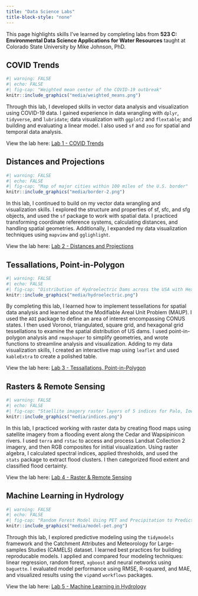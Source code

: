 ```yaml
---
title: "Data Science Labs"
title-block-style: "none"
---
```


This page highlights skills I've learned by completing labs from **523 C: Environmental Data Science Applications for Water Resources** taught at Colorado State University by Mike Johnson, PhD.

## COVID Trends
```r
#| warning: FALSE
#| echo: FALSE
#| fig-cap: "Weighted mean center of the COVID-19 outbreak"
knitr::include_graphics("media/weighted_means.png")
```

Through this lab, I developed skills in vector data analysis and visualization using COVID-19 data. I gained experience in data wrangling with `dplyr`, `tidyverse`, and `lubridate`; data visualization with `ggplot2` and `flextable`; and building and evaluating a linear model. I also used `sf` and `zoo` for spatial and temporal data analysis. 

View the lab here: [Lab 1 - COVID Trends](https://cmhoskins.github.io/csu_523c/lab-01.html)

## Distances and Projections
```r
#| warning: FALSE
#| echo: FALSE
#| fig-cap: "Map of major cities within 100 miles of the U.S. border"
knitr::include_graphics("media/border-2.png")
```

In this lab, I continued to build on my vector data wrangling and visualization skills. I explored the structure and properties of sf, sfc, and sfg objects, and used the `sf` package to work with spatial data. I practiced transforming coordinate reference systems, calculating distances, and handling spatial geometries. Additionally, I expanded my data visualization techniques using `mapview` and `gglighlight`. 

View the lab here: [Lab 2 - Distances and Projections](https://cmhoskins.github.io/csu_523c/lab-02.html)

## Tessallations, Point-in-Polygon
```r
#| warning: FALSE
#| echo: FALSE
#| fig-cap: "Distribution of Hydroelectric Dams across the USA with Hexagonal Grid Tessallation (above mean + 1 standard deviations)"
knitr::include_graphics("media/hydroelectric.png")
```

By completing this lab, I learned how to implement tessellations for spatial data analysis and learned about the Modifiable Areal Unit Problem (MAUP). I used the `AOI` package to define an area of interest encompassing CONUS states. I then used Voronoi, triangulated, square grid, and hexagonal grid tessellations to examine the spatial distribution of US dams. I used point-in-polygon analysis and `rmapshaper` to simplify geometries, and wrote functions to streamline analysis and visualization. Adding to my data visualization skills, I created an interactive map using `leaflet` and used `kableExtra` to create a polished table.

View the lab here: [Lab 3 - Tessallations, Point-in-Polygon](https://cmhoskins.github.io/csu_523c/lab-03.html)

## Rasters & Remote Sensing
```r
#| warning: FALSE
#| echo: FALSE
#| fig-cap: "Staellite imagery raster layers of 5 indices for Palo, Iowa during the flooding event on September 26, 2016)"
knitr::include_graphics("media/indices.png")
```

In this lab, I practiced working with raster data by creating flood maps using satellite imagery from a flooding event along the Cedar and Wapsipinicon rivers. I used `terra` and `rstac` to access and process Landsat Collection 2 imagery, and then RGB composites for initial visualization. Using raster algebra, I calculated spectral indices, applied thresholds, and used the `stats` package to extract flood clusters. I then categorized flood extent and classified flood certainty. 

View the lab here: [Lab 4 - Raster & Remote Sensing](https://cmhoskins.github.io/csu_523c/lab-04.html)

## Machine Learning in Hydrology
```r
#| warning: FALSE
#| echo: FALSE
#| fig-cap: "Random Forest Model Using PET and Precipitation to Predict Streamflow"
knitr::include_graphics("media/model-pet.png")
```

Through this lab, I explored predictive modeling using the `tidymodels` framework and the Catchment Attributes and Meteorology for Large-samples Studies (CAMELS) dataset. I learned best practices for building reproducable models. I applied and compared four modeling techniques: linear regression, random forest, `xgboost` and neural networks using `baguette`. I evaluated model performance using RMSE, R-squared, and MAE, and visualized results using the `vip`and `workflows` packages. 

View the lab here: [Lab 5 - Machine Learning in Hydrology](https://cmhoskins.github.io/csu_523c/lab-05.html)

